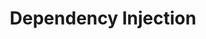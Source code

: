 ---
title: Dependency Injection
description: Learn how to use dependency injection in Reactter.
sidebar:
  order: 2
---